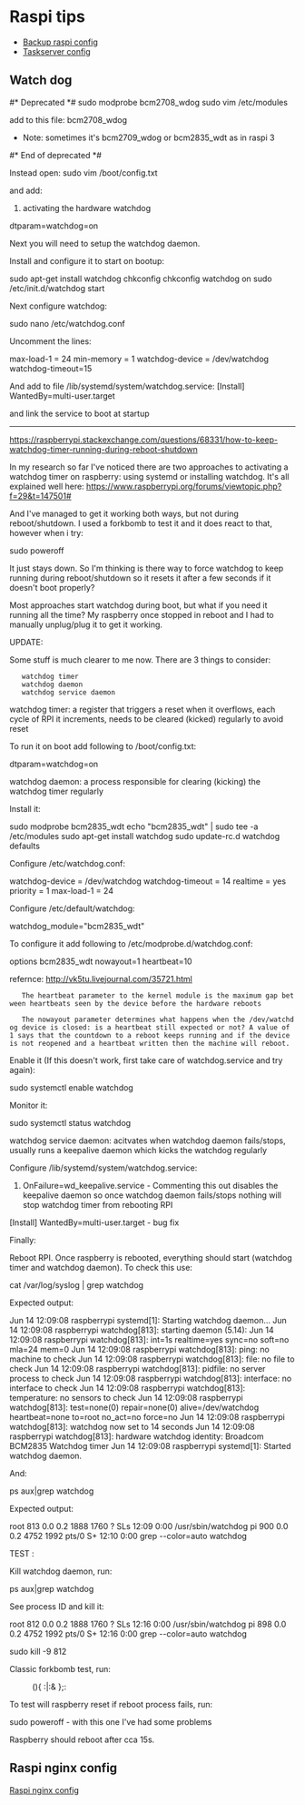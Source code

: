 = Raspi tips =
* [[Backup raspi config]]
* [[Taskserver config]]

== Watch dog ==

#* Deprecated *#
sudo modprobe bcm2708_wdog
sudo vim /etc/modules

add to this file:
bcm2708_wdog
* Note: sometimes it's bcm2709_wdog or bcm2835_wdt as in raspi 3

#* End of deprecated *#

Instead open:
sudo vim /boot/config.txt

and add:
# activating the hardware watchdog
dtparam=watchdog=on



Next you will need to setup the watchdog daemon.

Install and configure it to start on bootup:

sudo apt-get install watchdog chkconfig
chkconfig watchdog on
sudo /etc/init.d/watchdog start

Next configure watchdog:

sudo nano /etc/watchdog.conf

Uncomment the lines:

max-load-1              = 24
min-memory              = 1
watchdog-device = /dev/watchdog
watchdog-timeout=15



And add to file /lib/systemd/system/watchdog.service:
[Install]
WantedBy=multi-user.target

and link the service to boot at startup



----

https://raspberrypi.stackexchange.com/questions/68331/how-to-keep-watchdog-timer-running-during-reboot-shutdown

In my research so far I've noticed there are two approaches to activating a watchdog timer on raspberry: using systemd or installing watchdog. It's all explained well here: https://www.raspberrypi.org/forums/viewtopic.php?f=29&t=147501#

And I've managed to get it working both ways, but not during reboot/shutdown. I used a forkbomb to test it and it does react to that, however when i try:

sudo poweroff

It just stays down. So I'm thinking is there way to force watchdog to keep running during reboot/shutdown so it resets it after a few seconds if it doesn't boot properly?

Most approaches start watchdog during boot, but what if you need it running all the time? My raspberry once stopped in reboot and I had to manually unplug/plug it to get it working.

UPDATE:

Some stuff is much clearer to me now. There are 3 things to consider:

    watchdog timer
    watchdog daemon
    watchdog service daemon

watchdog timer: a register that triggers a reset when it overflows, each cycle of RPI it increments, needs to be cleared (kicked) regularly to avoid reset

To run it on boot add following to /boot/config.txt:

dtparam=watchdog=on

watchdog daemon: a process responsible for clearing (kicking) the watchdog timer regularly

Install it:

sudo modprobe bcm2835_wdt
echo "bcm2835_wdt" | sudo tee -a /etc/modules
sudo apt-get install watchdog
sudo update-rc.d watchdog defaults

Configure /etc/watchdog.conf:

watchdog-device = /dev/watchdog
watchdog-timeout = 14
realtime = yes
priority = 1
max-load-1 = 24

Configure /etc/default/watchdog:

watchdog_module="bcm2835_wdt"

To configure it add following to /etc/modprobe.d/watchdog.conf:

options bcm2835_wdt nowayout=1 heartbeat=10

refernce: http://vk5tu.livejournal.com/35721.html

    The heartbeat parameter to the kernel module is the maximum gap between heartbeats seen by the device before the hardware reboots

    The nowayout parameter determines what happens when the /dev/watchdog device is closed: is a heartbeat still expected or not? A value of 1 says that the countdown to a reboot keeps running and if the device is not reopened and a heartbeat written then the machine will reboot.

Enable it (If this doesn't work, first take care of watchdog.service and try again):

sudo systemctl enable watchdog

Monitor it:

sudo systemctl status watchdog

watchdog service daemon: acitvates when watchdog daemon fails/stops, usually runs a keepalive daemon which kicks the watchdog regularly

Configure /lib/systemd/system/watchdog.service:

# OnFailure=wd_keepalive.service - Commenting this out disables the keepalive daemon so once watchdog daemon fails/stops nothing will stop watchdog timer from rebooting RPI

[Install]
WantedBy=multi-user.target - bug fix

Finally:

Reboot RPI. Once raspberry is rebooted, everything should start (watchdog timer and watchdog daemon). To check this use:

cat /var/log/syslog | grep watchdog

Expected output:

Jun 14 12:09:08 raspberrypi systemd[1]: Starting watchdog daemon...
Jun 14 12:09:08 raspberrypi watchdog[813]: starting daemon (5.14):
Jun 14 12:09:08 raspberrypi watchdog[813]: int=1s realtime=yes sync=no soft=no mla=24 mem=0
Jun 14 12:09:08 raspberrypi watchdog[813]: ping: no machine to check
Jun 14 12:09:08 raspberrypi watchdog[813]: file: no file to check
Jun 14 12:09:08 raspberrypi watchdog[813]: pidfile: no server process to check
Jun 14 12:09:08 raspberrypi watchdog[813]: interface: no interface to check
Jun 14 12:09:08 raspberrypi watchdog[813]: temperature: no sensors to check
Jun 14 12:09:08 raspberrypi watchdog[813]: test=none(0) repair=none(0) alive=/dev/watchdog heartbeat=none to=root no_act=no force=no
Jun 14 12:09:08 raspberrypi watchdog[813]: watchdog now set to 14 seconds
Jun 14 12:09:08 raspberrypi watchdog[813]: hardware watchdog identity: Broadcom BCM2835 Watchdog timer
Jun 14 12:09:08 raspberrypi systemd[1]: Started watchdog daemon.

And:

ps aux|grep watchdog

Expected output:

root       813  0.0  0.2   1888  1760 ?        SLs  12:09   0:00 /usr/sbin/watchdog
pi         900  0.0  0.2   4752  1992 pts/0    S+   12:10   0:00 grep --color=auto watchdog

TEST :

Kill watchdog daemon, run:

ps aux|grep watchdog

See process ID and kill it:

root       812  0.0  0.2   1888  1760 ?        SLs  12:16   0:00 /usr/sbin/watchdog
pi         898  0.0  0.2   4752  1992 pts/0    S+   12:16   0:00 grep --color=auto watchdog

sudo kill -9 812

Classic forkbomb test, run:

: (){ :|:& };:

To test will raspberry reset if reboot process fails, run:

sudo poweroff - with this one I've had some problems

Raspberry should reboot after cca 15s.

== Raspi nginx config ==
[[Raspi nginx config]]
